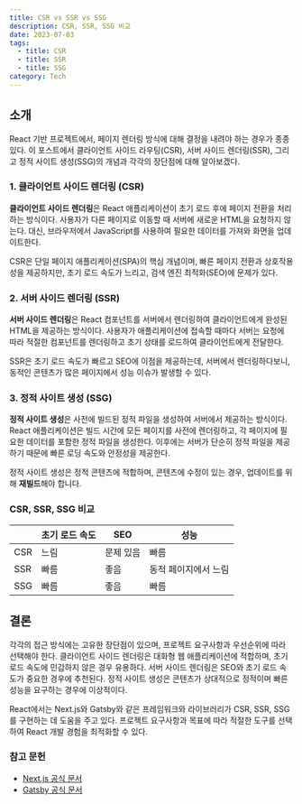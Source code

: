 ```yaml
---
title: CSR vs SSR vs SSG
description: CSR, SSR, SSG 비교
date: 2023-07-03
tags:
  - title: CSR
  - title: SSR
  - title: SSG
category: Tech
---
```


## 소개

React 기반 프로젝트에서, 페이지 렌더링 방식에 대해 결정을 내려야 하는 경우가 종종 있다. 이 포스트에서 클라이언트 사이드 라우팅(CSR), 서버 사이드 렌더링(SSR), 그리고 정적 사이트 생성(SSG)의 개념과 각각의 장단점에 대해 알아보겠다.

### 1. 클라이언트 사이드 렌더링 (CSR)

**클라이언트 사이드 렌더링**은 React 애플리케이션이 초기 로드 후에 페이지 전환을 처리하는 방식이다.
사용자가 다른 페이지로 이동할 때 서버에 새로운 HTML을 요청하지 않는다.
대신, 브라우저에서 JavaScript를 사용하여 필요한 데이터를 가져와 화면을 업데이트한다.

CSR은 단일 페이지 애플리케이션(SPA)의 핵심 개념이며, 빠른 페이지 전환과 상호작용성을 제공하지만, 초기 로드 속도가 느리고, 검색 엔진 최적화(SEO)에 문제가 있다.

### 2. 서버 사이드 렌더링 (SSR)

**서버 사이드 렌더링**은 React 컴포넌트를 서버에서 렌더링하여 클라이언트에게 완성된 HTML을 제공하는 방식이다.
사용자가 애플리케이션에 접속할 때마다 서버는 요청에 따라 적절한 컴포넌트를 렌더링하고 초기 상태를 로드하여 클라이언트에게 전달한다.

SSR은 초기 로드 속도가 빠르고 SEO에 이점을 제공하는데, 서버에서 렌더링하다보니, 동적인 콘텐츠가 많은 페이지에서 성능 이슈가 발생할 수 있다.

### 3. 정적 사이트 생성 (SSG)

**정적 사이트 생성**은 사전에 빌드된 정적 파일을 생성하여 서버에서 제공하는 방식이다.
React 애플리케이션은 빌드 시간에 모든 페이지를 사전에 렌더링하고, 각 페이지에 필요한 데이터를 포함한 정적 파일을 생성한다.
이후에는 서버가 단순히 정적 파일을 제공하기 때문에 빠른 로딩 속도와 안정성을 제공한다.

정적 사이트 생성은 정적 콘텐츠에 적합하며, 콘텐츠에 수정이 있는 경우, 업데이트를 위해 **재빌드**해야 합니다.

### CSR, SSR, SSG 비교

|     | 초기 로드 속도 | SEO       | 성능                 |
| --- | -------------- | --------- | -------------------- |
| CSR | 느림           | 문제 있음 | 빠름                 |
| SSR | 빠름           | 좋음      | 동적 페이지에서 느림 |
| SSG | 빠름           | 좋음      | 빠름                 |

## 결론

각각의 접근 방식에는 고유한 장단점이 있으며, 프로젝트 요구사항과 우선순위에 따라 선택해야 한다.
클라이언트 사이드 렌더링은 대화형 웹 애플리케이션에 적합하며, 초기 로드 속도에 민감하지 않은 경우 유용하다.
서버 사이드 렌더링은 SEO와 초기 로드 속도가 중요한 경우에 추천된다.
정적 사이트 생성은 콘텐츠가 상대적으로 정적이며 빠른 성능을 요구하는 경우에 이상적이다.

React에서는 Next.js와 Gatsby와 같은 프레임워크와 라이브러리가 CSR, SSR, SSG를 구현하는 데 도움을 주고 있다.
프로젝트 요구사항과 목표에 따라 적절한 도구를 선택하여 React 개발 경험을 최적화할 수 있다.

### 참고 문헌

- [Next.js 공식 문서](https://nextjs.org/docs)
- [Gatsby 공식 문서](https://www.gatsbyjs.com/docs/)
